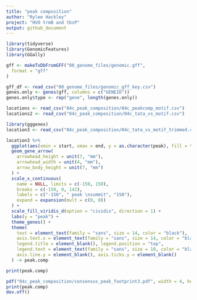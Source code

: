 ---
title: "peak composition"
author: "Rylee Hackley"
project: "HVO trmB and tbsP"
output: github_document
---

```{r, message=FALSE, warning=FALSE}
library(tidyverse)
library(GenomicFeatures)
library(GGally)

gff <- makeTxDbFromGFF("00_genome_files/genomic.gff",
  format = "gff"
)

gff_df <- read_csv("00_genome_files/genomic_gff_key.csv")
genes.only <- genes(gff, columns = c("GENEID"))
genes.only$type <- rep("gene", length(genes.only))

locations <- read_csv("04c_peak_composition/04c_peakcomp_motif.csv")
locations2 <- read_csv("04c_peak_composition/04c_tata_vs_motif.csv")
```

```{r, fig.height=4, fig.width=4}
library(gggenes)
location3 <- read_csv("04c_peak_composition/04c_tata_vs_motif_trimmed.csv")

location3 %>%
  ggplot(aes(xmin = start, xmax = end, y = as.character(peak), fill = type)) +
  geom_gene_arrow(
    arrowhead_height = unit(7, "mm"),
    arrowhead_width = unit(4, "mm"),
    arrow_body_height = unit(7, "mm")
  ) +
  scale_x_continuous(
    name = NULL, limits = c(-150, 150),
    breaks = c(-150, 0, 142),
    labels = c("-150", " peak \nsummit", "150"),
    expand = expansion(mult = c(0, 0))
  ) +
  scale_fill_viridis_d(option = "cividis", direction = 1) +
  labs(y = "peak") +
  theme_genes() +
  theme(
    text = element_text(family = "sans", size = 14, color = "black"),
    axis.text.x = element_text(family = "sans", size = 14, color = "black"),
    legend.title = element_blank(), legend.position = "top",
    legend.text = element_text(family = "sans", size = 10, color = "black"),
    axis.line.y = element_blank(), axis.ticks.y = element_blank()
  ) -> peak.comp

print(peak.comp)

pdf("04c_peak_composition/consensus_peak_footprint3.pdf", width = 4, height = 4)
print(peak.comp)
dev.off()
```
